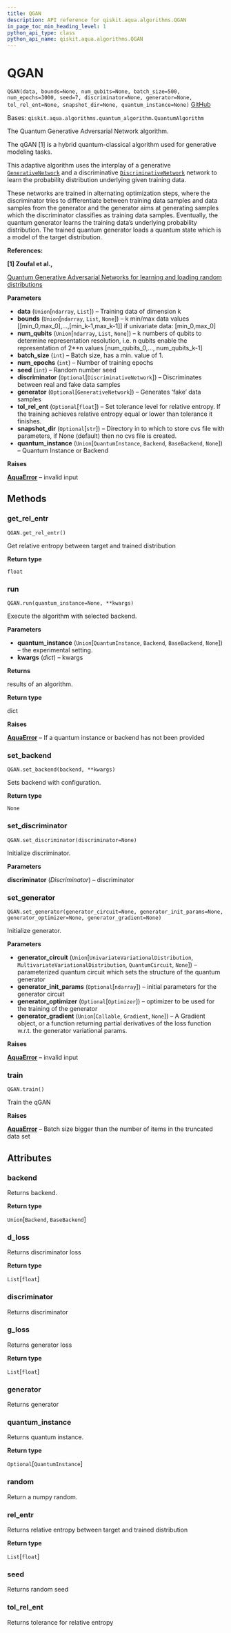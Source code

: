 ```yaml
---
title: QGAN
description: API reference for qiskit.aqua.algorithms.QGAN
in_page_toc_min_heading_level: 1
python_api_type: class
python_api_name: qiskit.aqua.algorithms.QGAN
---
```


# QGAN

<span id="qiskit.aqua.algorithms.QGAN" />

`QGAN(data, bounds=None, num_qubits=None, batch_size=500, num_epochs=3000, seed=7, discriminator=None, generator=None, tol_rel_ent=None, snapshot_dir=None, quantum_instance=None)` [GitHub](https://github.com/qiskit-community/qiskit-aqua/tree/stable/0.9/qiskit/aqua/algorithms/distribution_learners/qgan.py "view source code")

Bases: `qiskit.aqua.algorithms.quantum_algorithm.QuantumAlgorithm`

The Quantum Generative Adversarial Network algorithm.

The qGAN \[1] is a hybrid quantum-classical algorithm used for generative modeling tasks.

This adaptive algorithm uses the interplay of a generative [`GenerativeNetwork`](qiskit.aqua.components.neural_networks.GenerativeNetwork "qiskit.aqua.components.neural_networks.GenerativeNetwork") and a discriminative [`DiscriminativeNetwork`](qiskit.aqua.components.neural_networks.DiscriminativeNetwork "qiskit.aqua.components.neural_networks.DiscriminativeNetwork") network to learn the probability distribution underlying given training data.

These networks are trained in alternating optimization steps, where the discriminator tries to differentiate between training data samples and data samples from the generator and the generator aims at generating samples which the discriminator classifies as training data samples. Eventually, the quantum generator learns the training data’s underlying probability distribution. The trained quantum generator loads a quantum state which is a model of the target distribution.

**References:**

**\[1] Zoufal et al.,**

[Quantum Generative Adversarial Networks for learning and loading random distributions](https://www.nature.com/articles/s41534-019-0223-2)

**Parameters**

*   **data** (`Union`\[`ndarray`, `List`]) – Training data of dimension k
*   **bounds** (`Union`\[`ndarray`, `List`, `None`]) – k min/max data values \[\[min\_0,max\_0],…,\[min\_k-1,max\_k-1]] if univariate data: \[min\_0,max\_0]
*   **num\_qubits** (`Union`\[`ndarray`, `List`, `None`]) – k numbers of qubits to determine representation resolution, i.e. n qubits enable the representation of 2\*\*n values \[num\_qubits\_0,…, num\_qubits\_k-1]
*   **batch\_size** (`int`) – Batch size, has a min. value of 1.
*   **num\_epochs** (`int`) – Number of training epochs
*   **seed** (`int`) – Random number seed
*   **discriminator** (`Optional`\[`DiscriminativeNetwork`]) – Discriminates between real and fake data samples
*   **generator** (`Optional`\[`GenerativeNetwork`]) – Generates ‘fake’ data samples
*   **tol\_rel\_ent** (`Optional`\[`float`]) – Set tolerance level for relative entropy. If the training achieves relative entropy equal or lower than tolerance it finishes.
*   **snapshot\_dir** (`Optional`\[`str`]) – Directory in to which to store cvs file with parameters, if None (default) then no cvs file is created.
*   **quantum\_instance** (`Union`\[`QuantumInstance`, `Backend`, `BaseBackend`, `None`]) – Quantum Instance or Backend

**Raises**

[**AquaError**](qiskit.aqua.AquaError "qiskit.aqua.AquaError") – invalid input

## Methods

### get\_rel\_entr

<span id="qiskit.aqua.algorithms.QGAN.get_rel_entr" />

`QGAN.get_rel_entr()`

Get relative entropy between target and trained distribution

**Return type**

`float`

### run

<span id="qiskit.aqua.algorithms.QGAN.run" />

`QGAN.run(quantum_instance=None, **kwargs)`

Execute the algorithm with selected backend.

**Parameters**

*   **quantum\_instance** (`Union`\[`QuantumInstance`, `Backend`, `BaseBackend`, `None`]) – the experimental setting.
*   **kwargs** (*dict*) – kwargs

**Returns**

results of an algorithm.

**Return type**

dict

**Raises**

[**AquaError**](qiskit.aqua.AquaError "qiskit.aqua.AquaError") – If a quantum instance or backend has not been provided

### set\_backend

<span id="qiskit.aqua.algorithms.QGAN.set_backend" />

`QGAN.set_backend(backend, **kwargs)`

Sets backend with configuration.

**Return type**

`None`

### set\_discriminator

<span id="qiskit.aqua.algorithms.QGAN.set_discriminator" />

`QGAN.set_discriminator(discriminator=None)`

Initialize discriminator.

**Parameters**

**discriminator** (*Discriminator*) – discriminator

### set\_generator

<span id="qiskit.aqua.algorithms.QGAN.set_generator" />

`QGAN.set_generator(generator_circuit=None, generator_init_params=None, generator_optimizer=None, generator_gradient=None)`

Initialize generator.

**Parameters**

*   **generator\_circuit** (`Union`\[`UnivariateVariationalDistribution`, `MultivariateVariationalDistribution`, `QuantumCircuit`, `None`]) – parameterized quantum circuit which sets the structure of the quantum generator
*   **generator\_init\_params** (`Optional`\[`ndarray`]) – initial parameters for the generator circuit
*   **generator\_optimizer** (`Optional`\[`Optimizer`]) – optimizer to be used for the training of the generator
*   **generator\_gradient** (`Union`\[`Callable`, `Gradient`, `None`]) – A Gradient object, or a function returning partial derivatives of the loss function w\.r.t. the generator variational params.

**Raises**

[**AquaError**](qiskit.aqua.AquaError "qiskit.aqua.AquaError") – invalid input

### train

<span id="qiskit.aqua.algorithms.QGAN.train" />

`QGAN.train()`

Train the qGAN

**Raises**

[**AquaError**](qiskit.aqua.AquaError "qiskit.aqua.AquaError") – Batch size bigger than the number of items in the truncated data set

## Attributes

<span id="qiskit.aqua.algorithms.QGAN.backend" />

### backend

Returns backend.

**Return type**

`Union`\[`Backend`, `BaseBackend`]

<span id="qiskit.aqua.algorithms.QGAN.d_loss" />

### d\_loss

Returns discriminator loss

**Return type**

`List`\[`float`]

<span id="qiskit.aqua.algorithms.QGAN.discriminator" />

### discriminator

Returns discriminator

<span id="qiskit.aqua.algorithms.QGAN.g_loss" />

### g\_loss

Returns generator loss

**Return type**

`List`\[`float`]

<span id="qiskit.aqua.algorithms.QGAN.generator" />

### generator

Returns generator

<span id="qiskit.aqua.algorithms.QGAN.quantum_instance" />

### quantum\_instance

Returns quantum instance.

**Return type**

`Optional`\[`QuantumInstance`]

<span id="qiskit.aqua.algorithms.QGAN.random" />

### random

Return a numpy random.

<span id="qiskit.aqua.algorithms.QGAN.rel_entr" />

### rel\_entr

Returns relative entropy between target and trained distribution

**Return type**

`List`\[`float`]

<span id="qiskit.aqua.algorithms.QGAN.seed" />

### seed

Returns random seed

<span id="qiskit.aqua.algorithms.QGAN.tol_rel_ent" />

### tol\_rel\_ent

Returns tolerance for relative entropy

